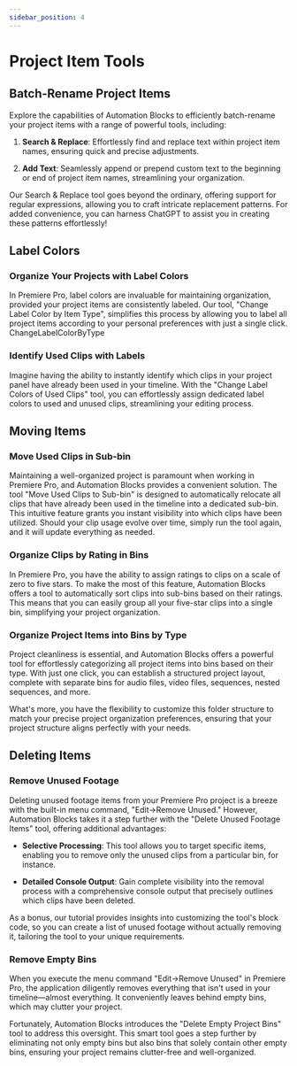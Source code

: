 ```yaml
---
sidebar_position: 4
---
```



# Project Item Tools

## Batch-Rename Project Items

Explore the capabilities of Automation Blocks to efficiently batch-rename your project items with a range of powerful tools, including:

1. **Search & Replace**: Effortlessly find and replace text within project item names, ensuring quick and precise adjustments.

2. **Add Text**: Seamlessly append or prepend custom text to the beginning or end of project item names, streamlining your organization.

Our Search & Replace tool goes beyond the ordinary, offering support for regular expressions, allowing you to craft intricate replacement patterns. For added convenience, you can harness ChatGPT to assist you in creating these patterns effortlessly!

<Youtube id="xem0vvgn_5c" />

## Label Colors

### Organize Your Projects with Label Colors

In Premiere Pro, label colors are invaluable for maintaining organization, provided your project items are consistently labeled. Our tool, "Change Label Color by Item Type", simplifies this process by allowing you to label all project items according to your personal preferences with just a single click.
ChangeLabelColorByType 
<Youtube id="AAdy5sOBbiw" />

### Identify Used Clips with Labels

Imagine having the ability to instantly identify which clips in your project panel have already been used in your timeline. With the "Change Label Colors of Used Clips" tool, you can effortlessly assign dedicated label colors to used and unused clips, streamlining your editing process.
 
<Youtube id="ZE3fEPKsUhA" />

## Moving Items

### Move Used Clips in Sub-bin
 
Maintaining a well-organized project is paramount when working in Premiere Pro, and Automation Blocks provides a convenient solution. The tool "Move Used Clips to Sub-bin" is designed to automatically relocate all clips that have already been used in the timeline into a dedicated sub-bin. This intuitive feature grants you instant visibility into which clips have been utilized. Should your clip usage evolve over time, simply run the tool again, and it will update everything as needed.

<Youtube id="7M3FlhIDI10" />

### Organize Clips by Rating in Bins

In Premiere Pro, you have the ability to assign ratings to clips on a scale of zero to five stars. To make the most of this feature, Automation Blocks offers a tool to automatically sort clips into sub-bins based on their ratings. This means that you can easily group all your five-star clips into a single bin, simplifying your project organization.

<Youtube id="lzjgh35l2sA" />

### Organize Project Items into Bins by Type

Project cleanliness is essential, and Automation Blocks offers a powerful tool for effortlessly categorizing all project items into bins based on their type. With just one click, you can establish a structured project layout, complete with separate bins for audio files, video files, sequences, nested sequences, and more.

What's more, you have the flexibility to customize this folder structure to match your precise project organization preferences, ensuring that your project structure aligns perfectly with your needs.
 
<Youtube id="4R_j1aQrnwc" />

## Deleting Items


### Remove Unused Footage 

Deleting unused footage items from your Premiere Pro project is a breeze with the built-in menu command, "Edit->Remove Unused." However, Automation Blocks takes it a step further with the "Delete Unused Footage Items" tool, offering additional advantages:

- **Selective Processing**: This tool allows you to target specific items, enabling you to remove only the unused clips from a particular bin, for instance.

- **Detailed Console Output**: Gain complete visibility into the removal process with a comprehensive console output that precisely outlines which clips have been deleted.

As a bonus, our tutorial provides insights into customizing the tool's block code, so you can create a list of unused footage without actually removing it, tailoring the tool to your unique requirements.

<Youtube id="W6--dDT5GLQ" />

### Remove Empty Bins

When you execute the menu command "Edit->Remove Unused" in Premiere Pro, the application diligently removes everything that isn't used in your timeline—almost everything. It conveniently leaves behind empty bins, which may clutter your project.

Fortunately, Automation Blocks introduces the "Delete Empty Project Bins" tool to address this oversight. This smart tool goes a step further by eliminating not only empty bins but also bins that solely contain other empty bins, ensuring your project remains clutter-free and well-organized.

<Youtube id="P9PjREUvku0" />

